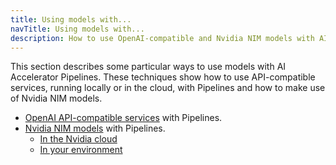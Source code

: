 ```yaml
---
title: Using models with...
navTitle: Using models with...
description: How to use OpenAI-compatible and Nvidia NIM models with AI Accelerator Pipelines.
---
```


This section describes some particular ways to use models with AI Accelerator Pipelines.
These techniques show how to use API-compatible services, running locally or in the cloud, with Pipelines and how to make use of Nvidia NIM models.

* [OpenAI API-compatible services](openai-api-compatibility) with Pipelines.
* [Nvidia NIM models](using-nvidia-nim) with Pipelines.
  * [In the Nvidia cloud](using-nvidia-nim/using-nim-in-nvidia-cloud)
  * [In your environment](using-nvidia-nim/using-nim-in-your-environment)
